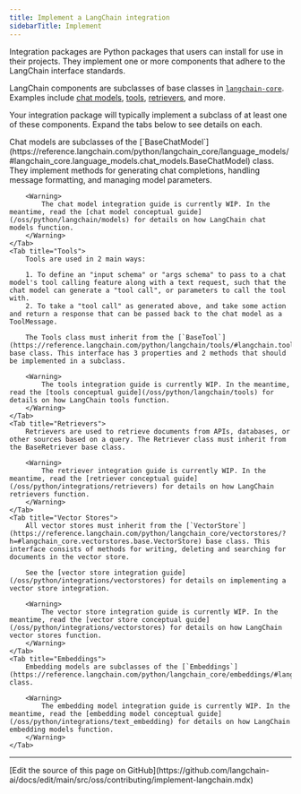 ```yaml
---
title: Implement a LangChain integration
sidebarTitle: Implement
---
```


Integration packages are Python packages that users can install for use in their projects. They implement one or more components that adhere to the LangChain interface standards.

LangChain components are subclasses of base classes in [`langchain-core`](https://github.com/langchain-ai/langchain/tree/master/libs/core). Examples include [chat models](/oss/python/integrations/chat), [tools](/oss/python/integrations/tools), [retrievers](/oss/python/integrations/retrievers), and more.

Your integration package will typically implement a subclass of at least one of these components. Expand the tabs below to see details on each.

<Tabs>
    <Tab title="Chat Models">
        Chat models are subclasses of the [`BaseChatModel`](https://reference.langchain.com/python/langchain_core/language_models/#langchain_core.language_models.chat_models.BaseChatModel) class. They implement methods for generating chat completions, handling message formatting, and managing model parameters.

        <Warning>
            The chat model integration guide is currently WIP. In the meantime, read the [chat model conceptual guide](/oss/python/langchain/models) for details on how LangChain chat models function.
        </Warning>
    </Tab>
    <Tab title="Tools">
        Tools are used in 2 main ways:

        1. To define an "input schema" or "args schema" to pass to a chat model's tool calling feature along with a text request, such that the chat model can generate a "tool call", or parameters to call the tool with.
        2. To take a "tool call" as generated above, and take some action and return a response that can be passed back to the chat model as a ToolMessage.

        The Tools class must inherit from the [`BaseTool`](https://reference.langchain.com/python/langchain/tools/#langchain.tools.BaseTool) base class. This interface has 3 properties and 2 methods that should be implemented in a subclass.

        <Warning>
            The tools integration guide is currently WIP. In the meantime, read the [tools conceptual guide](/oss/python/langchain/tools) for details on how LangChain tools function.
        </Warning>
    </Tab>
    <Tab title="Retrievers">
        Retrievers are used to retrieve documents from APIs, databases, or other sources based on a query. The Retriever class must inherit from the BaseRetriever base class.

        <Warning>
            The retriever integration guide is currently WIP. In the meantime, read the [retriever conceptual guide](/oss/python/integrations/retrievers) for details on how LangChain retrievers function.
        </Warning>
    </Tab>
    <Tab title="Vector Stores">
        All vector stores must inherit from the [`VectorStore`](https://reference.langchain.com/python/langchain_core/vectorstores/?h=#langchain_core.vectorstores.base.VectorStore) base class. This interface consists of methods for writing, deleting and searching for documents in the vector store.

        See the [vector store integration guide](/oss/python/integrations/vectorstores) for details on implementing a vector store integration.

        <Warning>
            The vector store integration guide is currently WIP. In the meantime, read the [vector store conceptual guide](/oss/python/integrations/vectorstores) for details on how LangChain vector stores function.
        </Warning>
    </Tab>
    <Tab title="Embeddings">
        Embedding models are subclasses of the [`Embeddings`](https://reference.langchain.com/python/langchain_core/embeddings/#langchain_core.embeddings.embeddings.Embeddings) class.

        <Warning>
            The embedding model integration guide is currently WIP. In the meantime, read the [embedding model conceptual guide](/oss/python/integrations/text_embedding) for details on how LangChain embedding models function.
        </Warning>
    </Tab>
</Tabs>

---

<Callout icon="pen-to-square" iconType="regular">
  [Edit the source of this page on GitHub](https://github.com/langchain-ai/docs/edit/main/src/oss/contributing/implement-langchain.mdx)
</Callout>
